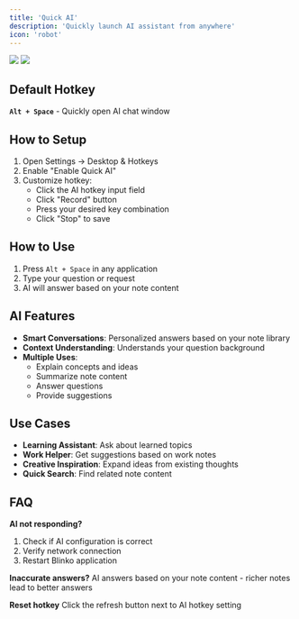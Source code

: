```yaml
---
title: 'Quick AI'
description: 'Quickly launch AI assistant from anywhere'
icon: 'robot'
---
```


<img className="rounded-2xl" src="/images/2025-09-19-16-02-51.png" />
<img className="rounded-2xl" src="/images/2025-09-19-15-51-56.png" />

## Default Hotkey

**`Alt + Space`** - Quickly open AI chat window

## How to Setup

1. Open Settings → Desktop & Hotkeys
2. Enable "Enable Quick AI"
3. Customize hotkey:
   - Click the AI hotkey input field
   - Click "Record" button
   - Press your desired key combination
   - Click "Stop" to save

## How to Use

1. Press `Alt + Space` in any application
2. Type your question or request
3. AI will answer based on your note content

## AI Features

- **Smart Conversations**: Personalized answers based on your note library
- **Context Understanding**: Understands your question background
- **Multiple Uses**:
  - Explain concepts and ideas
  - Summarize note content
  - Answer questions
  - Provide suggestions

## Use Cases

- **Learning Assistant**: Ask about learned topics
- **Work Helper**: Get suggestions based on work notes
- **Creative Inspiration**: Expand ideas from existing thoughts
- **Quick Search**: Find related note content

## FAQ

**AI not responding?**
1. Check if AI configuration is correct
2. Verify network connection
3. Restart Blinko application

**Inaccurate answers?**
AI answers based on your note content - richer notes lead to better answers

**Reset hotkey**
Click the refresh button next to AI hotkey setting